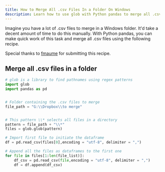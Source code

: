 ```yaml
---
title: How to Merge All .csv Files In a Folder On Windows
description: Learn how to use glob with Python pandas to merge all .csv files in a directory
---
```



Imagine you have a lot of .csv files to merge in a Windows folder. It'd take
a decent amount of time to do this manually. With Python pandas, you can make
quick work of this task and merge all .csv files using the following recipe.

Special thanks to [fmaume](https://github.com/fmaume) for submitting this
recipe.

## Merge all .csv files in a folder

```python
# glob is a library to find pathnames using regex patterns
import glob
import pandas as pd


# Folder containing the .csv files to merge
file_path = "G:\\Dropbox\\to merge"


# This pattern \\* selects all files in a directory
pattern = file_path + "\\*"
files = glob.glob(pattern)

# Import first file to initiate the dataframe
df = pd.read_csv(files[0],encoding = "utf-8", delimiter = ",")

# Append all the files as dataframes to the first one
for file in files[1:len(file_list)]:
    df_csv = pd.read_csv(file,encoding = "utf-8", delimiter = ",")
    df = df.append(df_csv)

```

<EmailSignup />
